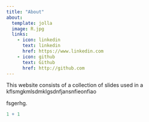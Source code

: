 ```yaml
---
title: "About"
about:
  template: jolla
  image: R.jpg
  links:
    - icon: linkedin
      text: linkedin
      href: https://www.linkedin.com
    - icon: github
      text: Github
      href: http://github.com
---
```


This website consists of a collection of slides used in a kflsmgkmlsdmklgsdnfjansnfieonfiao

fsgerhg.

```r
1 + 1
```
